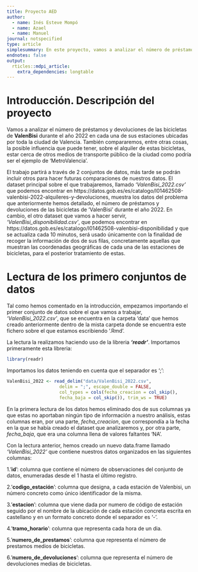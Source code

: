 ---
title: Proyecto AED
author:
  - name: Inés Esteve Mompó
  - name: Azael
  - name: Manuel
journal: notspecified
type: article
simplesummary: En este proyecto, vamos a analizar el número de préstamos y devoluciones de las bicicletas de 'ValenBisi' durante el año 2022 en cada una de sus estaciones ubicadas por toda la ciudad de Valencia. También compararemos, entre otras cosas, la posible influencia que puede tener, sobre el alquiler de estas bicicletas, estar cerca de otros medios de transporte público de la ciudad como podría ser el ejemplo de 'MetroValencia'.
endnotes: false
output: 
  rticles::mdpi_article:
    extra_dependencies: longtable
---


# Introducción. Descripción del proyecto

Vamos a analizar el número de préstamos y devoluciones de las bicicletas de **ValenBisi** durante el año 2022 en cada una de sus estaciones ubicadas por toda la ciudad de Valencia. También compararemos, entre otras cosas, la posible influencia que puede tener, sobre el alquiler de estas bicicletas, estar cerca de otros medios de transporte público de la ciudad como podría ser el ejemplo de 'MetroValencia'.

El trabajo partirá a través de 2 conjuntos de datos, más tarde se podrán incluir otros para hacer futuras comparaciones de nuestros datos. El dataset principal sobre el que trabajaremos, llamado *'ValenBisi_2022.csv'* que podemos encontrar en https://datos.gob.es/es/catalogo/l01462508-valenbisi-2022-alquileres-y-devoluciones, muestra los datos del problema que anteriormente hemos detallado, el número de préstamos y devoluciones de las bicicletas de 'ValenBisi' durante el año 2022. En cambio, el otro dataset que vamos a hacer servir, *'ValenBisi_disponibilidad.csv'*, que podemos encontrar en https://datos.gob.es/es/catalogo/l01462508-valenbisi-disponibilidad y que se actualiza cada 10 minutos, será usado únicamente con la finalidad de recoger la información de dos de sus filas, concretamente aquellas que muestran las coordenadas geográficas de cada una de las estaciones de bicicletas, para el posterior tratamiento de estas.

# Lectura de los primero conjuntos de datos

Tal como hemos comentado en la introducción, empezamos importando el primer conjunto de datos sobre el que vamos a trabajar, *'ValenBisi_2022.csv'*, que se encuentra en la carpeta 'data' que hemos creado anteriormente dentro de la mista carpeta donde se encuentra este fichero sobre el que estamos escribiendo '.Rmd'.

La lectura la realizamos haciendo uso de la libreria ***'readr'***. Importamos primeramente esta libreria:
```{r}
library(readr)
```

Importamos los datos teniendo en cuenta que el separador es ';':
```{r}
ValenBisi_2022 <- read_delim("data/ValenBisi_2022.csv", 
                    delim = ";", escape_double = FALSE, 
                    col_types = cols(fecha_creacion = col_skip(), 
                    fecha_baja = col_skip()), trim_ws = TRUE)
```

En la primera lectura de los datos hemos eliminado dos de sus columnas ya que estas no aportaban ningún tipo de información a nuestro análisis, estas columnas eran, por una parte, *fecha_creacion*, que correspondía a la fecha en la que se había creado el dataset que analizaremos y, por otra parte, *fecha_baja*, que era una columna llena de valores faltantes 'NA'.

Con la lectura anterior, hemos creado un nuevo data.frame llamado *'ValenBisi_2022'* que contiene nuestros datos organizados en las siguientes columnas:

1.'**id**': columna que contiene el número de observaciones del conjunto de datos, enumeradas desde el 1 hasta el último registro.

2.'**codigo_estación**': columna que designa, a cada estación de Valenbisi, un número concreto como único identificador de la misma.

3.'**estacion**': columna que viene dada por numero de código de estación seguido por el nombre de la ubicación de cada estación concreta escrita en castellano y en un formato concreto donde el separador es '-'.

4.'**tramo_horario**': columna que representa cada hora de un dia.

5.'**numero_de_prestamos**': columna que representa el número de prestamos medios de bicicletas.

6.'**numero_de_devoluciones**': columna que representa el número de devoluciones medias de bicicletas.



